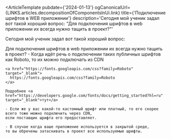 
<ArticleTemplate
  pubdate={'2024-01-13'}
  ogCanonicalUrl={LINKS.articles.decompositionOfComponentsInUi.link}
  title={'Подключение шрифтов в WEB приложении'}
  description='Сегодня мой ученик задал вот такой хороший вопрос: "Для подключения шрифтов в web приложении их всегда нужно тащить в проект?"'
>
  Сегодня мой ученик задал вот такой хороший вопрос:

  <Question>
    Для подключения шрифтов в web приложении их всегда нужно тащить в проект?
  </Question>

  <Answer className='mt-3'>
    - Когда идёт речь о подключении таких публичных шрифтов как Roboto, то их можно подключать из CDN

    <a href="https://fonts.googleapis.com/css?family=Roboto" target="_blank">
      https://fonts.googleapis.com/css?family=Roboto
    </a>

    Подробнее <a href="https://developers.google.com/fonts/docs/getting_started?hl=ru" target="_blank">тут</a>

    - Если же у вас какой-то кастомный шрифт или платный, то его скорее всего тоже можно подключить через CDN,
    если поставщик шрифта его предоставляет.

    - В случае когда ваше приложение используется в закрытой среде,
    то вы обречены затаскивать в проект все используемые шрифты.
  </Answer>
</ArticleTemplate>

